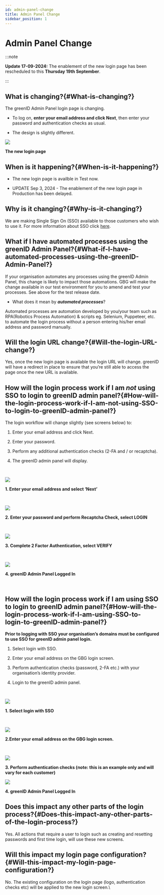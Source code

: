```yaml
---
id: admin-panel-change
title: Admin Panel Change
sidebar_position: 1
---
```


# Admin Panel Change

:::note

**Update 17-09-2024:** The enablement of the new login page has been rescheduled to this **Thursday 19th September**.

:::

## **What is changing?**{#What-is-changing?}

The greenID Admin Panel login page is changing.

- To log on, **enter your email address and click Next**, then enter your password and authentication checks as usual.

- The design is slightly different.

![](/img/ap-change-1.png)

**The new login page**

## **When is it happening?**{#When-is-it-happening?}

- The new login page is availble in Test now.

- UPDATE Sep 3, 2024 - The enablement of the new login page in Production has been delayed.

## **Why is it changing?**{#Why-is-it-changing?}

We are making Single Sign On (SSO) available to those customers who wish to use it. For more information about SSO click [here](https://vixverify.atlassian.net/wiki/x/AoASjQ).

## **What if I have automated processes using the greenID Admin Panel?**{#What-if-I-have-automated-processes-using-the-greenID-Admin-Panel?}

If your organisation automates any processes using the greenID Admin Panel, this change is likely to impact those automations. GBG will make the change available in our test environment for you to amend and test your processes. See above for the test release date.

- What does it mean by ***automated processes***?

Automated processes are automation developed by you/your team such as RPA(Robotics Process Automation) & scripts eg. Selenium, Puppeteer, etc. to automate the login process without a person entering his/her email address and password manually.

## **Will the login URL change?**{#Will-the-login-URL-change?}

Yes, once the new login page is available the login URL will change. greenID will have a redirect in place to ensure that you’re still able to access the page once the new URL is available.

## **How will the login process work if I am *not*** **using SSO to login to greenID admin panel?**{#How-will-the-login-process-work-if-I-am-not-using-SSO-to-login-to-greenID-admin-panel?}

The login workflow will change slightly (see screens below) to:

1. Enter your email address and click Next.

2. Enter your password.

3. Perform any additional authentication checks (2-FA and / or recaptcha).

4. The greenID admin panel will display.

 

![](/img/ap-change-1.png)

**1. Enter your email address and select ‘Next’**

 

![](/img/ap-change-2.png)

**2. Enter your password and perform Recaptcha Check, select LOGIN**

 

![](/img/ap-change-3.png)

**3. Complete 2 Factor Authentication, select VERIFY**

 

![](/img/ap-change-4.png)

**4. greenID Admin Panel Logged In**

 

## **How will the login process work if I am using SSO to login to greenID admin panel?**{#How-will-the-login-process-work-if-I-am-using-SSO-to-login-to-greenID-admin-panel?}

**Prior to logging with SSO your organisation’s domains must be configured to use SSO for greenID admin panel login.**

1. Select login with SSO.

2. Enter your email address on the GBG login screen.

3. Perform authentication checks (password, 2-FA etc.) with your organisation’s identity provider.

4. Login to the greenID admin panel.

 

![](/img/ap-change-5.jfif)

**1. Select login with SSO**

 

![](/img/ap-change-6.png)

**2.Enter your email address on the GBG login screen.**

 

![](/img/ap-change-7.png)

**3. Perform authentication checks (note: this is an example only and will vary for each customer)**

![](/img/ap-change-4.png)

**4. greenID Admin Panel Logged In**

## **Does this impact any other parts of the login process?**{#Does-this-impact-any-other-parts-of-the-login-process?}

Yes. All actions that require a user to login such as creating and resetting passwords and first time login, will use these new screens.

## **Will this impact my login page configuration?**{#Will-this-impact-my-login-page-configuration?}

No. The existing configuration on the login page (logo, authentication checks etc) will be applied to the new login screen.\\
